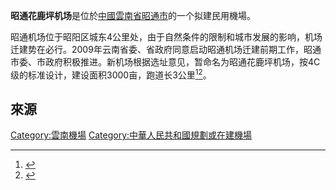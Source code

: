{{Infobox Airport |
 airport_name = 昭通花鹿坪机场<br>{{lang|en|Zhaotong Luhuaping Airport}} |
 photo = |
 type = 公共 |
 opened =  |
 run by =  |
 city = [[雲南省|雲南]][[昭通市|昭通市]] |
 distance_to_city =  |
 elevation =  |
 IATA =  |
 ICAO =  |
 coordinates=|
 runway1_heading =  |
 runway1_feet =  |
 runway1_meter =  |
 runway1_surface =  |
}}

'''昭通花鹿坪机场'''是位於[[中國|中國]][[雲南省|雲南省]][[昭通市|昭通市]]的一个拟建民用機場。

昭通机场位于昭阳区城东4公里处，由于自然条件的限制和城市发展的影响，机场迁建势在必行。2009年云南省委、省政府同意启动昭通机场迁建前期工作，昭通市委、市政府积极推进。新机场根据选址意见，暂命名为昭通花鹿坪机场，按4C级的标准设计，建设面积3000亩，跑道长3公里<ref>{{cite web | url=http://news.carnoc.com/list/203/203005.html | title=云南昭通新机场选址方案将定 建设面积3千亩 | publisher=民航资源网 | date=2011-10-16 | author=昆明日报 | access-date=2014-12-09 | archive-date=2020-08-11 | archive-url=https://web.archive.org/web/20200811182236/http://news.carnoc.com/list/203/203005.html | dead-url=no }}</ref><ref>{{cite web | url=http://news.carnoc.com/list/284/284832.html | title=昭通新机场年内开建　暂命名昭通花鹿坪机场 | publisher=民航资源网 | date=2015-06-16 | author=云南日报 | access-date=2014-12-09 | archive-date=2021-03-23 | archive-url=https://web.archive.org/web/20210323105818/http://news.carnoc.com/list/284/284832.html | dead-url=no }}</ref>。
== 來源 ==
{{reflist}}
{{云南机场小作品}}
{{雲南機場}}
{{中华人民共和国机场}}

[[Category:雲南機場|Category:雲南機場]]
[[Category:中華人民共和國規劃或在建機場|Category:中華人民共和國規劃或在建機場]]